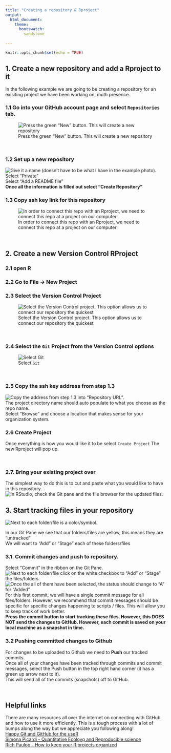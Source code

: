 ```yaml
---
title: "Creating a repository & Rproject"
output: 
  html_document:
    theme:
      bootswatch:
        sandstone
  
---
```


```r
knitr::opts_chunk$set(echo = TRUE)
```


## 1. Create a new repository and add a Rproject to it
In the following example we are going to be creating a repository for an exisiting project we have been working on, moth presence. 

### 1.1 Go into your GitHub account page and select `Repositories` tab. 

![Press the green "New" button. This will create a new repository](C:/Users/kzg5211/OneDrive - The Pennsylvania State University/1_PhD/Workshops/github_workshop/img/github_newrepo.png)

\

### 1.2 Set up a new repository 
![Give it a name (doesn't have to be what I have in the example photo).](C:/Users/kzg5211/OneDrive - The Pennsylvania State University/1_PhD/Workshops/github_workshop/img/github_createrepo.png) \
Select "Private" \
Select "Add a README file" 
\
**Once all the information is filled out select "Create Repository"**

### 1.3 Copy ssh key link for this repository
![In order to connect this repo with an Rproject, we need to connect this repo at a project on our computer](C:/Users/kzg5211/OneDrive - The Pennsylvania State University/1_PhD/Workshops/github_workshop/img/github_copyrepo.png)

\

## 2. Create a new Version Control RProject
### 2.1 open R
### 2.2 Go to File -> New Project
### 2.3 Select the Version Control Project 
![Select the Version Control project. This option allows us to connect our repository the quickest](C:/Users/kzg5211/OneDrive - The Pennsylvania State University/1_PhD/Workshops/github_workshop/img/github_createnewproject.png)

\

### 2.4 Select the `Git` Project from the Version Control options
![Select `Git`](C:/Users/kzg5211/OneDrive - The Pennsylvania State University/1_PhD/Workshops/github_workshop/img/github_gitversion.png)

\

### 2.5 Copy the ssh key address from step 1.3
![Copy the address from step 1.3 into "Repository URL". ](C:/Users/kzg5211/OneDrive - The Pennsylvania State University/1_PhD/Workshops/github_workshop/img/github_clonerepo.png)
\
The project directory name should auto populate to what you choose as the repo name. \
Select "Browse" and choose a location that makes sense for your organization system. 
\

### 2.6 Create Project

Once everything is how you would like it to be select `Create Project` The new Rproject will pop up. 

\

### 2.7. Bring your existing project over
The simplest way to do this is to cut and paste what you would like to have in this repository. \
![In RStudio, check the Git pane and the file browser for the updated files. ](C:/Users/kzg5211/OneDrive - The Pennsylvania State University/1_PhD/Workshops/github_workshop/img/github_filespopulatingGIT.png)
\


## 3. Start tracking files in your repository
![Next to each folder/file is a color/symbol.](C:/Users/kzg5211/OneDrive - The Pennsylvania State University/1_PhD/Workshops/github_workshop/img/github_tracking.png)
\

In our Git Pane we see that our folders/files are yellow, this means they are "untracked" 
\
We will want to "Add" or "Stage" each of these folders/files 
\

### 3.1. Commit changes and push to repository. 
Select "Commit" in the ribbon on the Git Pane. \
![Next to each folder/file click on the white checkbox to "Add" or "Stage" the files/folders](C:/Users/kzg5211/OneDrive - The Pennsylvania State University/1_PhD/Workshops/github_workshop/img/github_committingFiles.png)
![Once the all of them have been selected, the status should change to "A" for "Added"](C:/Users/kzg5211/OneDrive - The Pennsylvania State University/1_PhD/Workshops/github_workshop/img/github_firstcommit.png)
\
For this first commit, we will have a single commit message for all files/folders. However, we recommend that commit messages should be specific for specific changes happening to scripts / files. This will allow you to keep track of work better. 
\
**Press the commit button to start tracking these files. However, this DOES NOT send the changes to GitHub. However, each commit is saved on your local machine as a snapshot in time.**
\

### 3.2 Pushing committed changes to Github
For changes to be uploaded to Github we need to **Push** our tracked commits. \
Once all of your changes have been tracked through commits and commit messages, select the Push button in the top right hand corner (it has a green up arrow next to it). \
This will send all of the commits (snapshots) off to GitHub. 

\


## Helpful links

There are many resources all over the internet on connecting with GitHub and how to use it more efficiently. This is a tough process with a lot of bumps along the way but we appreciate you following along!
\
[Happy Git and GitHub for the useR](https://happygitwithr.com/index.html) \
[Simona Picardi - Quantitative Ecoloyg and Reproducible science](https://www.picardiecology.com/) \
[Rich Pauloo - How to keep your R projects organized](https://richpauloo.github.io/2018-10-17-How-to-keep-your-R-projects-organized/) \

